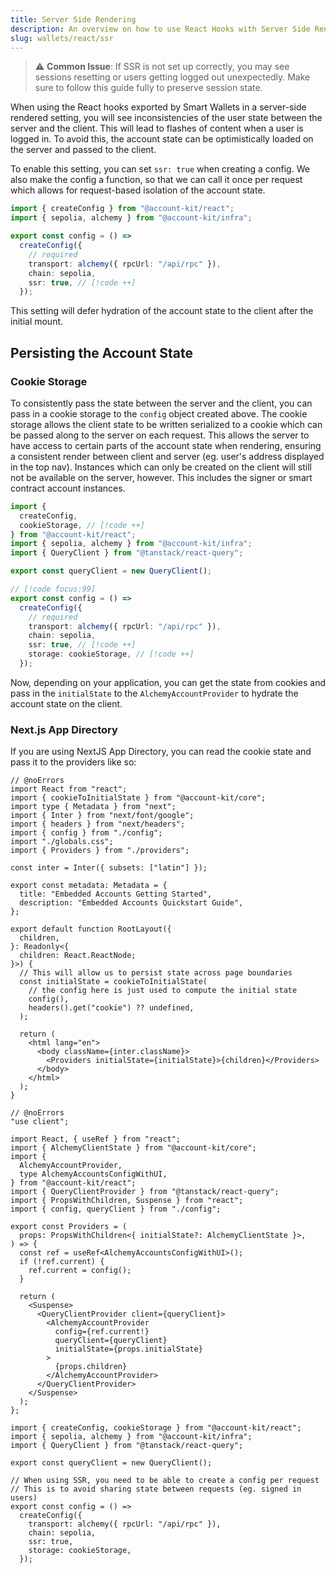 ```yaml
---
title: Server Side Rendering
description: An overview on how to use React Hooks with Server Side Rendering
slug: wallets/react/ssr
---
```


> ⚠️ **Common Issue**: If SSR is not set up correctly, you may see sessions resetting or users getting logged out unexpectedly. Make sure to follow this guide fully to preserve session state.

When using the React hooks exported by Smart Wallets in a server-side rendered setting, you will see inconsistencies of the user state between the server and the client. This will lead to flashes of content when a user is logged in. To avoid this, the account state can be optimistically loaded on the server and passed to the client.

To enable this setting, you can set `ssr: true` when creating a config. We also make the config a function, so that we can call it once per request which allows for request-based isolation of the account state.

```ts twoslash config.ts
import { createConfig } from "@account-kit/react";
import { sepolia, alchemy } from "@account-kit/infra";

export const config = () =>
  createConfig({
    // required
    transport: alchemy({ rpcUrl: "/api/rpc" }),
    chain: sepolia,
    ssr: true, // [!code ++]
  });
```

This setting will defer hydration of the account state to the client after the initial mount.

## Persisting the Account State

### Cookie Storage

To consistently pass the state between the server and the client, you can pass in a cookie storage to the `config` object created above. The cookie storage allows the client state to be written serialized to a cookie which can be passed along to the server on each request. This allows the server to have access to certain parts of the account state when rendering, ensuring a consistent render between client and server (eg. user's address displayed in the top nav). Instances which can only be created on the client will still not be available on the server, however. This includes the signer or smart contract account instances.

```ts twoslash config.ts
import {
  createConfig,
  cookieStorage, // [!code ++]
} from "@account-kit/react";
import { sepolia, alchemy } from "@account-kit/infra";
import { QueryClient } from "@tanstack/react-query";

export const queryClient = new QueryClient();

// [!code focus:99]
export const config = () =>
  createConfig({
    // required
    transport: alchemy({ rpcUrl: "/api/rpc" }),
    chain: sepolia,
    ssr: true, // [!code ++]
    storage: cookieStorage, // [!code ++]
  });
```

Now, depending on your application, you can get the state from cookies and pass in the `initialState` to the `AlchemyAccountProvider` to hydrate the account state on the client.

### Next.js App Directory

If you are using NextJS App Directory, you can read the cookie state and pass it to the providers like so:

<CodeBlocks>

```tsx twoslash layout.tsx filename=layout.tsx
// @noErrors
import React from "react";
import { cookieToInitialState } from "@account-kit/core";
import type { Metadata } from "next";
import { Inter } from "next/font/google";
import { headers } from "next/headers";
import { config } from "./config";
import "./globals.css";
import { Providers } from "./providers";

const inter = Inter({ subsets: ["latin"] });

export const metadata: Metadata = {
  title: "Embedded Accounts Getting Started",
  description: "Embedded Accounts Quickstart Guide",
};

export default function RootLayout({
  children,
}: Readonly<{
  children: React.ReactNode;
}>) {
  // This will allow us to persist state across page boundaries
  const initialState = cookieToInitialState(
    // the config here is just used to compute the initial state
    config(),
    headers().get("cookie") ?? undefined,
  );

  return (
    <html lang="en">
      <body className={inter.className}>
        <Providers initialState={initialState}>{children}</Providers>
      </body>
    </html>
  );
}
```

```tsx twoslash providers.tsx filename=providers.tsx
// @noErrors
"use client";

import React, { useRef } from "react";
import { AlchemyClientState } from "@account-kit/core";
import {
  AlchemyAccountProvider,
  type AlchemyAccountsConfigWithUI,
} from "@account-kit/react";
import { QueryClientProvider } from "@tanstack/react-query";
import { PropsWithChildren, Suspense } from "react";
import { config, queryClient } from "./config";

export const Providers = (
  props: PropsWithChildren<{ initialState?: AlchemyClientState }>,
) => {
  const ref = useRef<AlchemyAccountsConfigWithUI>();
  if (!ref.current) {
    ref.current = config();
  }

  return (
    <Suspense>
      <QueryClientProvider client={queryClient}>
        <AlchemyAccountProvider
          config={ref.current!}
          queryClient={queryClient}
          initialState={props.initialState}
        >
          {props.children}
        </AlchemyAccountProvider>
      </QueryClientProvider>
    </Suspense>
  );
};
```

```tsx twoslash config.ts filename=config.ts
import { createConfig, cookieStorage } from "@account-kit/react";
import { sepolia, alchemy } from "@account-kit/infra";
import { QueryClient } from "@tanstack/react-query";

export const queryClient = new QueryClient();

// When using SSR, you need to be able to create a config per request
// This is to avoid sharing state between requests (eg. signed in users)
export const config = () =>
  createConfig({
    transport: alchemy({ rpcUrl: "/api/rpc" }),
    chain: sepolia,
    ssr: true,
    storage: cookieStorage,
  });
```

</CodeBlocks>
